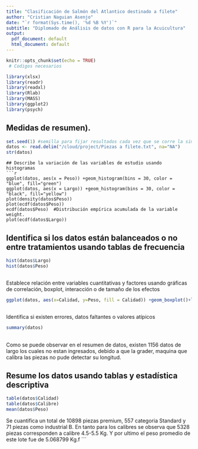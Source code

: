 ```yaml
---
title: "Clasificación de Salmón del Atlantico destinado a filete"
author: "Cristian Naguian Asenjo"
date: "`r format(Sys.time(), '%d %B %Y')`"
subtitle: "Diplomado de Análisis de datos con R para la Acuicultura"
output: 
  pdf_document: default
  html_document: default
---
```


```r
knitr::opts_chunk$set(echo = TRUE)
 # Codigos necesarios

library(xlsx)
library(readr)
library(readxl)
library(Rlab)
library(MASS)
library(ggplot2)
library(psych)

```
## Medidas de resumen).
```r
set.seed(1) #semilla para fijar resultados cada vez que se corre la simulación
datos <- read.delim("/cloud/project/Piezas a filete.txt", na="NA")
str(datos)
```
```
## Describe la variación de las variables de estudio usando histogramas
```r
ggplot(datos, aes(x = Peso)) +geom_histogram(bins = 30, color = "blue", fill="green")
ggplot(datos, aes(x = Largo)) +geom_histogram(bins = 30, color = "black", fill="yellow")
plot(density(datos$Peso))
plot(ecdf(datos$Peso))
ecdf(datos$Peso)  #Distribución empírica acumulada de la variable weight.
plot(ecdf(datos$Largo))

```
## Identifica si los datos están balanceados o no entre tratamientos usando tablas de frecuencia
```r
hist(datos$Largo)
hist(datos$Peso)
```
##   
Establece relación entre variables cuantitativas y factores usando gráficas de correlación, boxplot, interacción o de tamaño de los efectos 
```r
ggplot(datos, aes(x=Calidad, y=Peso, fill = Calidad)) +geom_boxplot()+labs(title="Boxplot", x="Calidad", y="Peso (Kg)")
```
##
Identifica si existen errores, datos faltantes o valores atípicos
```r
summary(datos)
```
##
Como se puede observar en el resumen de datos, existen 1156 datos de largo los cuales no estan ingresados, debido a que la grader, maquina que calibra las piezas no pude detectar su longitud.


##  Resume los datos usando tablas y estadística descriptiva
```r
table(datos$Calidad)
table(datos$Calibre)
mean(datos$Peso)
```
Se cuantifica un total de 10898 piezas premium, 557 categoria Standard y 71 piezas como industrial B.
En tanto para los calibres se observa que 5328 piezas corresponden a calibre 4.5-5.5 Kg. Y por ultimo el peso promedio de este lote fue de 5.068799 Kg.f
```
